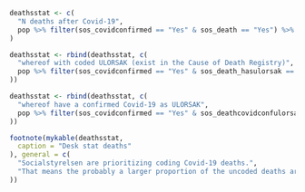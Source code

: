 ```r

deathsstat <- c(
  "N deaths after Covid-19",
  pop %>% filter(sos_covidconfirmed == "Yes" & sos_death == "Yes") %>% count() %>% pull(n)
)

deathsstat <- rbind(deathsstat, c(
  "whereof with coded ULORSAK (exist in the Cause of Death Registry)",
  pop %>% filter(sos_covidconfirmed == "Yes" & sos_death_hasulorsak == "Yes") %>% count() %>% pull(n)
))

deathsstat <- rbind(deathsstat, c(
  "whereof have a confirmed Covid-19 as ULORSAK",
  pop %>% filter(sos_covidconfirmed == "Yes" & sos_deathcovidconfulorsak == "Yes") %>% count() %>% pull(n)
))

footnote(mykable(deathsstat,
  caption = "Desk stat deaths"
), general = c(
  "Socialstyrelsen are prioritizing coding Covid-19 deaths.",
  "That means the probably a larger proportion of the uncoded deaths are not covid-19 compared to the coded."
))
```
